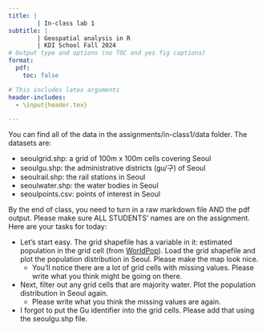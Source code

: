 ```yaml
---
title: |
        | In-class lab 1
subtitle: |
        | Geospatial analysis in R
        | KDI School Fall 2024
# Output type and options (no TOC and yes fig captions)
format:
  pdf:
    toc: false

# This includes latex arguments
header-includes:
  - \input{header.tex}

---
```


You can find all of the data in the assignments/in-class1/data folder. The datasets are:

  - seoulgrid.shp: a grid of 100m x 100m cells covering Seoul
  - seoulgu.shp: the administrative districts (gu/구) of Seoul
  - seoulrail.shp: the rail stations in Seoul
  - seoulwater.shp: the water bodies in Seoul
  - seoulpoints.csv: points of interest in Seoul
  
By the end of class, you need to turn in a raw markdown file AND the pdf output. Please make sure ALL STUDENTS' names are on the assignment. Here are your tasks for today:

  - Let's start easy. The grid shapefile has a variable in it: estimated population in the grid cell (from [WorldPop](https://www.worldpop.org/)). Load the grid shapefile and plot the population distribution in Seoul. Please make the map look nice.
    - You'll notice there are a lot of grid cells with missing values. Please write what you think might be going on there.
  - Next, filter out any grid cells that are majority water. Plot the population distribution in Seoul again.
    - Please write what you think the missing values are again.
  - I forgot to put the Gu identifier into the grid cells. Please add that using the seoulgu.shp file.


  



